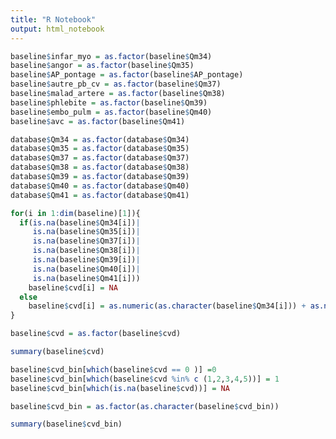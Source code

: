 ```yaml
---
title: "R Notebook"
output: html_notebook
---
```


```r
baseline$infar_myo = as.factor(baseline$Qm34)
baseline$angor = as.factor(baseline$Qm35)
baseline$AP_pontage = as.factor(baseline$AP_pontage)
baseline$autre_pb_cv = as.factor(baseline$Qm37)
baseline$malad_artere = as.factor(baseline$Qm38)
baseline$phlebite = as.factor(baseline$Qm39)
baseline$embo_pulm = as.factor(baseline$Qm40)
baseline$avc = as.factor(baseline$Qm41)
```

```r
database$Qm34 = as.factor(database$Qm34)
database$Qm35 = as.factor(database$Qm35)
database$Qm37 = as.factor(database$Qm37)
database$Qm38 = as.factor(database$Qm38)
database$Qm39 = as.factor(database$Qm39)
database$Qm40 = as.factor(database$Qm40)
database$Qm41 = as.factor(database$Qm41)
```


```r
for(i in 1:dim(baseline)[1]){
  if(is.na(baseline$Qm34[i])|
     is.na(baseline$Qm35[i])|
     is.na(baseline$Qm37[i])|
     is.na(baseline$Qm38[i])|
     is.na(baseline$Qm39[i])|
     is.na(baseline$Qm40[i])|
     is.na(baseline$Qm41[i]))
    baseline$cvd[i] = NA
  else
    baseline$cvd[i] = as.numeric(as.character(baseline$Qm34[i])) + as.numeric(as.character(baseline$Qm35[i])) +as.numeric(as.character(baseline$Qm37[i]))+as.numeric(as.character(baseline$Qm38[i]))+as.numeric(as.character(baseline$Qm39[i]))+as.numeric(as.character(baseline$Qm40[i]))+as.numeric(as.character(baseline$Qm41[i]))
}
```
```r
baseline$cvd = as.factor(baseline$cvd)
```

```r
summary(baseline$cvd)
```



```r
baseline$cvd_bin[which(baseline$cvd == 0 )] =0
baseline$cvd_bin[which(baseline$cvd %in% c (1,2,3,4,5))] = 1
baseline$cvd_bin[which(is.na(baseline$cvd))] = NA
```

```r
baseline$cvd_bin = as.factor(as.character(baseline$cvd_bin))
```
```r
summary(baseline$cvd_bin)
```

